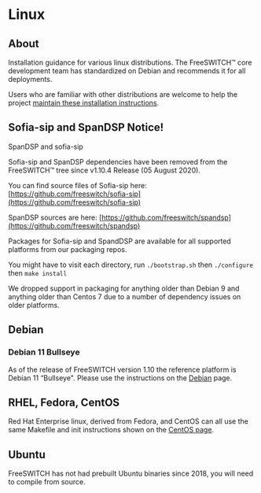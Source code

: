 
# Linux 

 

## About

Installation guidance for various linux distributions. The FreeSWITCH™ core development team has standardized on Debian and recommends it for all deployments.

Users who are familiar with other distributions are welcome to help the project [maintain these installation instructions](../index.mdx).

## **Sofia-sip and SpanDSP Notice!**

SpanDSP and sofia-sip

Sofia-sip and SpanDSP dependencies have been removed from the FreeSWITCH™ tree since v1.10.4 Release (05 August 2020).

You can find source files of Sofia-sip here: [https://github.com/freeswitch/sofia-sip](https://github.com/freeswitch/sofia-sip)

SpanDSP sources are here: [https://github.com/freeswitch/spandsp](https://github.com/freeswitch/spandsp)

Packages for Sofia-sip and SpandDSP are available for all supported platforms from our packaging repos.

You might have to visit each directory, run `./bootstrap.sh` then `./configure` then `make install`

  
We dropped support in packaging for anything older than Debian 9 and anything older than Centos 7 due to a number of dependency issues on older platforms.

  
## Debian

### Debian 11 Bullseye

As of the release of FreeSWITCH version 1.10 the reference platform is Debian 11 “Bullseye". Please use the instructions on the [Debian](./Debian_67240088.mdx#about) page.  

## RHEL, Fedora, CentOS

Red Hat Enterprise linux, derived from Fedora, and CentOS can all use the same Makefile and init instructions shown on the [CentOS page](./Deprecated-Installation-Instructions/CentOS-7-and-RHEL-7-for-FreeSWITCH-Enterprise_27590673.mdx#about).

## Ubuntu

FreeSWITCH has not had prebuilt Ubuntu binaries since 2018, you will need to compile from source.
  
  


